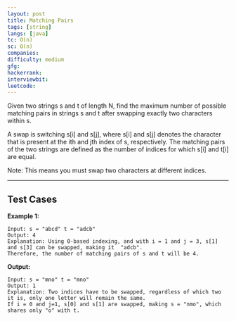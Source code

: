 ```yaml
---
layout: post
title: Matching Pairs
tags: [string]
langs: [java]
tc: O(n)
sc: O(n)
companies: 
difficulty: medium
gfg: 
hackerrank: 
interviewbit: 
leetcode: 
---
```


Given two strings s and t of length N, 
find the maximum number of possible matching pairs in strings s and t after swapping exactly two characters within s.

A swap is switching s[i] and s[j], 
where s[i] and s[j] denotes the character that is present at the ith and jth index of s, respectively. 
The matching pairs of the two strings are defined as the number of indices for which s[i] and t[i] are equal.

Note: This means you must swap two characters at different indices.

---

## Test Cases

**Example 1:** 
```
Input: s = "abcd" t = "adcb"
Output: 4
Explanation: Using 0-based indexing, and with i = 1 and j = 3, s[1] and s[3] can be swapped, making it  "adcb".
Therefore, the number of matching pairs of s and t will be 4.
```

**Output:** 
```
Input: s = "mno" t = "mno"
Output: 1
Explanation: Two indices have to be swapped, regardless of which two it is, only one letter will remain the same. 
If i = 0 and j=1, s[0] and s[1] are swapped, making s = "nmo", which shares only "o" with t.
```